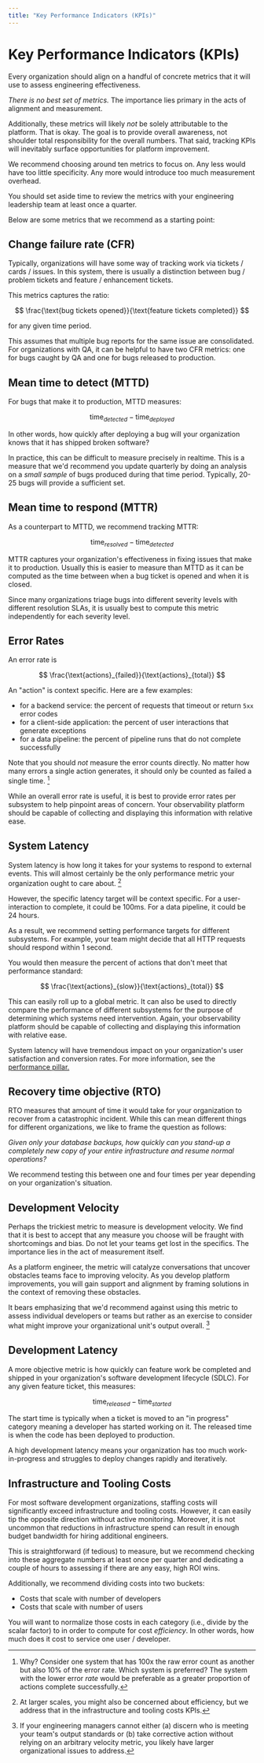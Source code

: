 ```yaml
---
title: "Key Performance Indicators (KPIs)"
---
```


# Key Performance Indicators (KPIs)

Every organization should align on a handful of concrete metrics that it will use to assess engineering effectiveness.

_There is no best set of metrics._ The importance lies primary in the acts of alignment and measurement.

Additionally, these metrics will likely _not_ be solely attributable to the platform. That is
okay. The goal is to provide overall awareness, not shoulder total responsibility for the overall numbers. That said,
tracking KPIs will inevitably surface opportunities for platform improvement.

We recommend choosing around ten metrics to focus on. Any less would have too little specificity. Any more would introduce
too much measurement overhead.

You should set aside time to review the metrics with your engineering leadership team at least once a quarter.

Below are some metrics that we recommend as a starting point:

## Change failure rate (CFR)

Typically, organizations will have some way of tracking work via tickets / cards / issues. In this system,
there is usually a distinction between bug / problem tickets and feature / enhancement tickets.

This metrics captures the ratio:

$$
\frac{\text{bug tickets opened}}{\text{feature tickets completed}}
$$

for any given time period.

This assumes that multiple bug reports for the same issue are consolidated. For organizations
with QA, it can be helpful to have two CFR metrics: one for bugs caught by QA and one for bugs released to production.

## Mean time to detect (MTTD)

For bugs that make it to production, MTTD measures:

$$
\text{time}_{detected} - \text{time}_{deployed}
$$

In other words, how quickly after deploying a bug will your organization knows that it has shipped broken software?

In practice, this can be difficult to measure precisely in realtime. This is a measure that we'd recommend you update
quarterly by doing an analysis on a _small sample_ of bugs produced during that time period. Typically, 20-25 bugs
will provide a sufficient set.

## Mean time to respond (MTTR)

As a counterpart to MTTD, we recommend tracking MTTR:

$$
\text{time}_{resolved} - \text{time}_{detected}
$$

MTTR captures your organization's effectiveness in fixing issues that make it to
production. Usually this is easier to measure than MTTD as it can be computed as the time between when a bug ticket is opened and when it is closed.

Since many organizations triage bugs into different severity levels with different resolution SLAs, it is usually best
to compute this metric independently for each severity level.

## Error Rates

An error rate is

$$
\frac{\text{actions}_{failed}}{\text{actions}_{total}}
$$

An "action" is context specific. Here are a few examples:

- for a backend service: the percent of requests that timeout or return `5xx` error codes
- for a client-side application: the percent of user interactions that generate exceptions
- for a data pipeline: the percent of pipeline runs that do not complete successfully

Note that you should _not_ measure the error counts directly. No matter how many errors a single action
generates, it should only be counted as failed a single time. [^2]

[^2]:
    Why? Consider one system that has 100x the raw error count as another but also 10% of the error rate. Which system is preferred?
    The system with the lower error _rate_ would be preferable as a greater proportion of actions complete successfully.

While an overall error rate is useful, it is best to provide error rates per subsystem to help pinpoint
areas of concern. Your observability platform should be capable of collecting and displaying this information
with relative ease.

## System Latency

System latency is how long it takes for your systems to respond to external events. This will almost certainly
be the only performance metric your organization ought to care about. [^3]

[^3]:
    At larger scales, you might also be concerned about efficiency, but we address that in the infrastructure
    and tooling costs KPIs.

However, the specific latency target will be context specific. For a user-interaction to complete, it could
be 100ms. For a data pipeline, it could be 24 hours.

As a result, we recommend setting performance targets for different subsystems. For example,
your team might decide that all HTTP requests should respond within 1 second.

You would then measure the percent of actions that don't meet that performance standard:

$$
\frac{\text{actions}_{slow}}{\text{actions}_{total}}
$$

This can easily roll up to a global metric. It can also be used to directly compare the performance of different
subsystems for the purpose of determining which systems need intervention. Again, your observability platform should be capable
of collecting and displaying this information with relative ease.

System latency will have tremendous impact on your organization's user satisfaction and conversion rates. For
more information, see the [performance pillar.](/docs/maturity/pillars/performance)

## Recovery time objective (RTO)

RTO measures that amount of time it would take for your organization to recover from a catastrophic incident. While
this can mean different things for different organizations, we like to frame the question
as follows:

_Given only your database backups, how quickly can you stand-up a completely new copy of your entire infrastructure
and resume normal operations?_

We recommend testing this between one and four times per year depending on your organization's situation.

## Development Velocity

Perhaps the trickiest metric to measure is development velocity. We find that it is best to accept that any measure you choose will be fraught
with shortcomings and bias. Do not let your teams get lost in the specifics. The importance lies in the act of measurement itself.

As a platform engineer, the metric will catalyze conversations that uncover obstacles teams
face to improving velocity. As you develop platform improvements, you will gain support and alignment
by framing solutions in the context of removing these obstacles.

It bears emphasizing that we'd recommend against using this metric to assess individual developers or teams but rather as an exercise to consider
what might improve your organizational unit's output overall. [^1]

[^1]:
    If your engineering managers cannot either (a) discern who is meeting your team's output standards or (b) take corrective action
    without relying on an arbitrary velocity metric, you likely have larger organizational issues to address.

## Development Latency

A more objective metric is how quickly can feature work be completed and shipped in your organization's software
development lifecycle (SDLC). For any given feature ticket, this measures:

$$
\text{time}_{released} - \text{time}_{started}
$$

The start time is typically when a ticket is moved to an "in progress" category meaning a developer has started
working on it. The released time is when the code has been deployed to production.

A high development latency means your organization has too much work-in-progress and struggles to deploy changes rapidly
and iteratively.

## Infrastructure and Tooling Costs

For most software development organizations, staffing costs will significantly exceed infrastructure and tooling costs.
However, it can easily tip the opposite direction without active monitoring. Moreover, it is not uncommon
that reductions in infrastructure spend can result in enough budget bandwidth for hiring additional engineers.

This is straightforward (if tedious) to measure, but we recommend checking into these aggregate numbers at least once
per quarter and dedicating a couple of hours to assessing if there are any easy, high ROI wins.

Additionally, we recommend dividing costs into two buckets:

- Costs that scale with number of developers
- Costs that scale with number of users

You will want to normalize those costs in each category (i.e., divide by the scalar factor) to in order to compute
for cost _efficiency_. In other words, how much does it cost to service one user / developer.
